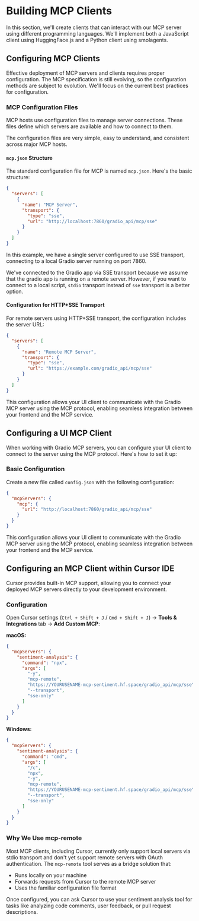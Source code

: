 # Building MCP Clients

In this section, we'll create clients that can interact with our MCP server using different programming languages. We'll implement both a JavaScript client using HuggingFace.js and a Python client using smolagents.

## Configuring MCP Clients

Effective deployment of MCP servers and clients requires proper configuration. The MCP specification is still evolving, so the configuration methods are subject to evolution. We'll focus on the current best practices for configuration.

### MCP Configuration Files

MCP hosts use configuration files to manage server connections. These files define which servers are available and how to connect to them.

The configuration files are very simple, easy to understand, and consistent across major MCP hosts.

#### `mcp.json` Structure

The standard configuration file for MCP is named `mcp.json`. Here's the basic structure:

```json
{
  "servers": [
    {
      "name": "MCP Server",
      "transport": {
        "type": "sse",
        "url": "http://localhost:7860/gradio_api/mcp/sse"
      }
    }
  ]
}
```

In this example, we have a single server configured to use SSE transport, connecting to a local Gradio server running on port 7860.

<Tip>

We've connected to the Gradio app via SSE transport because we assume that the gradio app is running on a remote server. However, if you want to connect to a local script, `stdio` transport instead of `sse` transport is a better option.

</Tip>

#### Configuration for HTTP+SSE Transport

For remote servers using HTTP+SSE transport, the configuration includes the server URL:

```json
{
  "servers": [
    {
      "name": "Remote MCP Server",
      "transport": {
        "type": "sse",
        "url": "https://example.com/gradio_api/mcp/sse"
      }
    }
  ]
}
```

This configuration allows your UI client to communicate with the Gradio MCP server using the MCP protocol, enabling seamless integration between your frontend and the MCP service.

## Configuring a UI MCP Client

When working with Gradio MCP servers, you can configure your UI client to connect to the server using the MCP protocol. Here's how to set it up:

### Basic Configuration

Create a new file called `config.json` with the following configuration:

```json
{
  "mcpServers": {
    "mcp": {
      "url": "http://localhost:7860/gradio_api/mcp/sse"
    }
  }
}
```

This configuration allows your UI client to communicate with the Gradio MCP server using the MCP protocol, enabling seamless integration between your frontend and the MCP service.

## Configuring an MCP Client within Cursor IDE

Cursor provides built-in MCP support, allowing you to connect your deployed MCP servers directly to your development environment.

### Configuration

Open Cursor settings (`Ctrl + Shift + J` / `Cmd + Shift + J`) → **Tools & Integrations** tab → **Add Custom MCP**:

**macOS:**
```json
{
  "mcpServers": {
    "sentiment-analysis": {
      "command": "npx",
      "args": [
        "-y", 
        "mcp-remote", 
        "https://YOURUSENAME-mcp-sentiment.hf.space/gradio_api/mcp/sse", 
        "--transport", 
        "sse-only"
      ]
    }
  }
}
```

**Windows:**
```json
{
  "mcpServers": {
    "sentiment-analysis": {
      "command": "cmd",
      "args": [
        "/c", 
        "npx", 
        "-y", 
        "mcp-remote", 
        "https://YOURUSENAME-mcp-sentiment.hf.space/gradio_api/mcp/sse", 
        "--transport", 
        "sse-only"
      ]
    }
  }
}
```

### Why We Use mcp-remote

Most MCP clients, including Cursor, currently only support local servers via stdio transport and don't yet support remote servers with OAuth authentication. The `mcp-remote` tool serves as a bridge solution that:

- Runs locally on your machine
- Forwards requests from Cursor to the remote MCP server
- Uses the familiar configuration file format

Once configured, you can ask Cursor to use your sentiment analysis tool for tasks like analyzing code comments, user feedback, or pull request descriptions.

